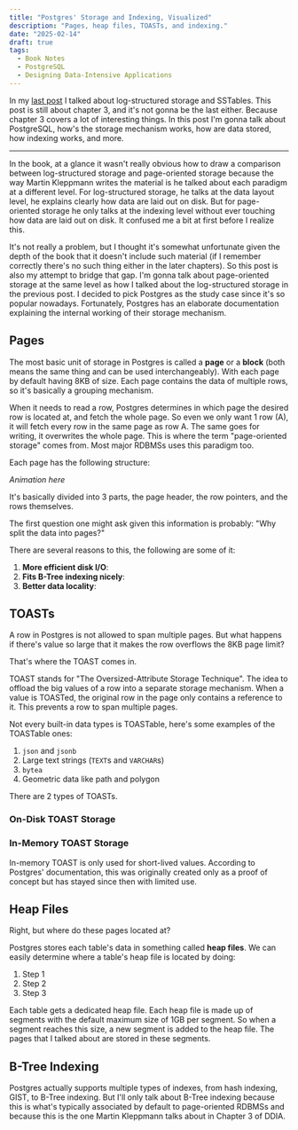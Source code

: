 ```yaml
---
title: "Postgres' Storage and Indexing, Visualized"
description: "Pages, heap files, TOASTs, and indexing."
date: "2025-02-14"
draft: true
tags:
  - Book Notes
  - PostgreSQL
  - Designing Data-Intensive Applications
---
```


In my [last post](https://danils.xyz/blog/07-ddia-02) I talked about log-structured storage and
SSTables. This post is still about chapter 3, and it's not gonna be the last either. Because
chapter 3 covers a lot of interesting things. In this post I'm gonna talk about PostgreSQL,
how's the storage mechanism works, how are data stored, how indexing works, and more.

---

In the book, at a glance it wasn't really obvious how to draw a comparison between log-structured storage and page-oriented
storage because the way Martin Kleppmann writes the material is he talked about each paradigm at a different level.
For log-structured storage, he talks at the data layout level, he explains clearly how data are laid out on disk.
But for page-oriented storage he only talks at the indexing level without ever touching how data are laid out on disk.
It confused me a bit at first before I realize this.

It's not really a problem, but I thought it's somewhat unfortunate given the depth of the book that it doesn't
include such material (if I remember correctly there's no such thing either in the later chapters). So this post
is also my attempt to bridge that gap. I'm gonna talk about page-oriented storage at the same level as how I talked
about the log-structured storage in the previous post. I decided to pick Postgres as the study case since it's so
popular nowadays. Fortunately, Postgres has an elaborate documentation explaining the internal working of their
storage mechanism.

## Pages

The most basic unit of storage in Postgres is called a **page** or a **block** (both means the same thing
and can be used interchangeably). With each page by default having 8KB of size.
Each page contains the data of multiple rows, so it's basically a grouping mechanism.

When it needs to read a row, Postgres determines in which page the desired row is
located at, and fetch the whole page. So even we only want 1 row (A), it will fetch every row
in the same page as row A. The same goes for writing, it overwrites the whole page.
This is where the term "page-oriented storage" comes from.
Most major RDBMSs uses this paradigm too.

Each page has the following structure:

_Animation here_

It's basically divided into 3 parts, the page header, the row pointers, and the rows themselves.

The first question one might ask given this information is probably: "Why split the data into pages?"

There are several reasons to this, the following are some of it:

1. **More efficient disk I/O**:
2. **Fits B-Tree indexing nicely**:
3. **Better data locality**:

## TOASTs

A row in Postgres is not allowed to span multiple pages. But what happens if there's value so large
that it makes the row overflows the 8KB page limit?

That's where the TOAST comes in.

TOAST stands for "The Oversized-Attribute Storage Technique". The idea to offload the big values of
a row into a separate storage mechanism. When a value is TOASTed, the original row in the page
only contains a reference to it. This prevents a row to span multiple pages.

Not every built-in data types is TOASTable, here's some examples of the TOASTable ones:

1. `json` and `jsonb`
2. Large text strings (`TEXT`s and `VARCHAR`s)
3. `bytea`
4. Geometric data like path and polygon

There are 2 types of TOASTs.

### On-Disk TOAST Storage

### In-Memory TOAST Storage

In-memory TOAST is only used for short-lived values. According to Postgres' documentation, this was originally
created only as a proof of concept but has stayed since then with limited use.

## Heap Files

Right, but where do these pages located at?

Postgres stores each table's data in something called **heap files**. We can easily determine
where a table's heap file is located by doing:

1. Step 1
2. Step 2
3. Step 3

Each table gets a dedicated heap file. Each heap file is made up of segments with the default
maximum size of 1GB per segment. So when a segment reaches this size, a new segment is added to the heap file.
The pages that I talked about are stored in these segments.

## B-Tree Indexing

Postgres actually supports multiple types of indexes, from hash indexing, GIST, to B-Tree indexing.
But I'll only talk about B-Tree indexing because this is what's typically associated by default
to page-oriented RDBMSs and because this is the one Martin Kleppmann talks about in Chapter 3 of DDIA.
